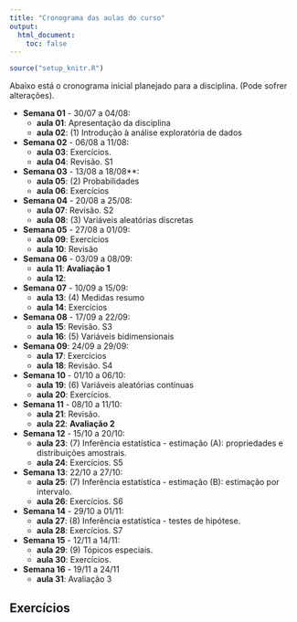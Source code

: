 ```yaml
---
title: "Cronograma das aulas do curso"
output:
  html_document:
    toc: false
---
```


```r
source("setup_knitr.R")
```

Abaixo está o cronograma inicial planejado para a disciplina. (Pode
sofrer alterações).

- **Semana 01** - 30/07 a 04/08: 
    - **aula 01**: Apresentação da disciplina
    - **aula 02**: (1) Introdução à análise exploratória de dados
- **Semana 02** - 06/08 a 11/08:
    - **aula 03**: Exercícios.
    - **aula 04**: Revisão. S1
- **Semana 03** - 13/08 a 18/08**:
   - **aula 05**: (2) Probabilidades
   - **aula 06**: Exercícios 
- **Semana 04** - 20/08 a 25/08: 
   - **aula 07**: Revisão. S2
   - **aula 08**: (3) Variáveis aleatórias discretas
- **Semana 05** - 27/08 a 01/09:
   - **aula 09**: Exercícios
   - **aula 10**: Revisão 
- **Semana 06** - 03/09 a 08/09:
   - **aula 11**: **Avaliação 1**
   - **aula 12**: 
- **Semana 07**  - 10/09 a 15/09:
   - **aula 13**:  (4) Medidas resumo
   - **aula 14**: Exercícios
- **Semana 08** - 17/09 a 22/09:
   - **aula 15**: Revisão. S3
   - **aula 16**: (5) Variáveis bidimensionais
- **Semana 09**: 24/09 a 29/09:
   - **aula 17**: Exercícios
   - **aula 18**: Revisão. S4
- **Semana 10** - 01/10 a 06/10:
   - **aula 19**: (6) Variáveis aleatórias contínuas
   - **aula 20**: Exercícios.
- **Semana 11** - 08/10 a 11/10:
   - **aula 21**: Revisão. 
   - **aula 22**: **Avaliação 2** 
- **Semana 12** - 15/10 a 20/10:
   - **aula 23**: (7) Inferência estatística - estimação (A):
  propriedades e distribuições amostrais.
   - **aula 24**: Exercícios. S5
- **Semana 13**: 22/10 a 27/10:
   - **aula 25**: (7) Inferência estatística - estimação (B): estimação
  por intervalo.
   - **aula 26**: Exercícios. S6
- **Semana 14** - 29/10 a 01/11:
   - **aula 27**: (8) Inferência estatística - testes de hipótese.
   - **aula 28**: Exercícios. S7
- **Semana 15** - 12/11 a 14/11:
   - **aula 29**: (9) Tópicos especiais.
   - **aula 30**: Exercícios.
- **Semana 16** - 19/11 a 24/11
   - **aula 31**: Avaliação 3


## Exercícios
